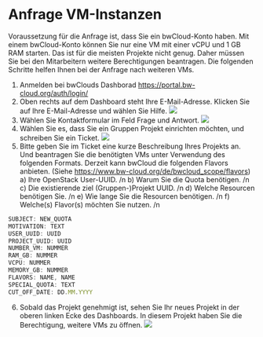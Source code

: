 # Anfrage VM-Instanzen

Voraussetzung für die Anfrage ist, dass Sie ein bwCloud-Konto haben. Mit einem bwCloud-Konto können Sie nur eine VM mit einer vCPU und 1 GB RAM starten. Das ist für die meisten Projekte nicht genug. Daher müssen Sie bei den Mitarbeitern weitere Berechtigungen beantragen. Die folgenden Schritte helfen Ihnen bei der Anfrage nach weiteren VMs.
1.	Anmelden bei bwClouds Dashborad https://portal.bw-cloud.org/auth/login/
2.	Oben rechts auf dem Dashboard steht Ihre E-Mail-Adresse. Klicken Sie auf Ihre E-Mail-Adresse und wählen Sie Hilfe.
![](../../Images/Ab15.png)
3.	Wählen Sie Kontaktformular im Feld Frage und Antwort.
![](../../Images/Ab16.png)
4.	Wählen Sie es, dass Sie ein Gruppen Projekt einrichten möchten, und schreiben Sie ein Ticket.
![](../../Images/Ab17.png)
5.	Bitte geben Sie im Ticket eine kurze Beschreibung Ihres Projekts an. Und beantragen Sie die benötigten VMs unter Verwendung des folgenden Formats. Derzeit kann bwCloud die folgenden Flavors anbieten. (Siehe https://www.bw-cloud.org/de/bwcloud_scope/flavors)
a) Ihre OpenStack User-UUID. /n
b) Warum Sie die Quota benötigen. /n
c) Die existierende ziel (Gruppen-)Projekt UUID. /n
d) Welche Resourcen benötigen Sie. /n
e) Wie lange Sie die Resourcen benötigen. /n
f) Welche(s) Flavor(s) möchten Sie nutzen. /n
```js copy
SUBJECT: NEW_QUOTA 
MOTIVATION: TEXT 
USER_UUID: UUID 
PROJECT_UUID: UUID 
NUMBER_VM: NUMMER 
RAM_GB: NUMMER 
VCPU: NUMMER 
MEMORY_GB: NUMMER 
FLAVORS: NAME, NAME 
SPECIAL_QUOTA: TEXT 
CUT_OFF_DATE: DD.MM.YYYY
```
6.	Sobald das Projekt genehmigt ist, sehen Sie Ihr neues Projekt in der oberen linken Ecke des Dashboards. In diesem Projekt haben Sie die Berechtigung, weitere VMs zu öffnen.
![](../../Images/Ab18.png)